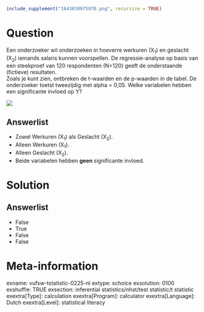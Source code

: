 ```r
include_supplement("1643030975970.png", recursive = TRUE)
```

Question
========
Een onderzoeker wil onderzoeken in hoeverre werkuren (X<sub>1</sub>) en
geslacht (X<sub>2</sub>) iemands salaris kunnen voorspellen. De
regressie-analyse op basis van een steekproef van 120 respondenten
(N=120) geeft de onderstaande (fictieve) resultaten.  
Zoals je kunt zien, ontbreken de t-waarden en de p-waarden in de tabel.
De onderzoeker toetst tweezijdig met alpha = 0,05. Welke variabelen
hebben een significante invloed op Y?   
  
![](1643030975970.png)

Answerlist
----------
* Zowel Werkuren (X<sub>1</sub>) als Geslacht (X<sub>2</sub>).
* Alleen Werkuren (X<sub>1</sub>).
* Alleen Geslacht (X<sub>2</sub>).
* Beide variabelen hebben **geen **significante invloed.

Solution
========










Answerlist
----------
* False
* True
* False
* False

Meta-information
================
exname: vufsw-tstatistic-0225-nl
extype: schoice
exsolution: 0100
exshuffle: TRUE
exsection: inferential statistics/nhst/test statistic/t statistic
exextra[Type]: calculation
exextra[Program]: calculator
exextra[Language]: Dutch
exextra[Level]: statistical literacy

